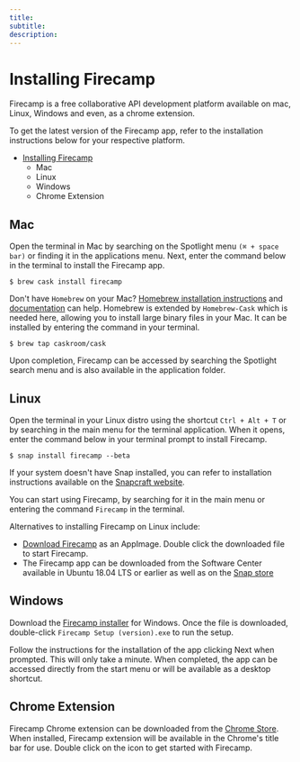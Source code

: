 ```yaml
--- 
title: 
subtitle: 
description: 
---
```


# Installing Firecamp

Firecamp is a free collaborative API development platform available on mac, Linux, Windows and even, as a chrome extension.

To get the latest version of the Firecamp app, refer to the installation instructions below for your respective platform.
- [Installing Firecamp](#installing-firecamp)
  - [<a id="Mac"></a>Mac](#mac)
  - [<a id="Linux"></a>Linux](#linux)
  - [<a id="Windows"></a>Windows](#windows)
  - [<a id="Chrome"></a>Chrome Extension](#chrome-extension)

## <a id="Mac"></a>Mac ##
Open the terminal in Mac by searching on the Spotlight menu `(⌘ + space bar)` or finding it in the applications menu. Next, enter the command below in the terminal to install the Firecamp app.

`$ brew cask install firecamp`

Don't have `Homebrew` on your Mac? [Homebrew installation instructions](https://brew.sh/) and [documentation](https://docs.brew.sh) can help. Homebrew is extended by `Homebrew-Cask` which is needed here, allowing you to install large binary files in your Mac. It can be installed by entering the command in your terminal.

`$ brew tap caskroom/cask`

Upon completion, Firecamp can be accessed by searching the Spotlight search menu and is also available in the application folder.

## <a id="Linux"></a>Linux ##
Open the terminal in your Linux distro using the shortcut `Ctrl + Alt + T` or by searching in the main menu for the terminal application. When it opens, enter the command below in your terminal prompt to install Firecamp.

`$ snap install firecamp --beta`

If your system doesn't have Snap installed, you can refer to installation instructions available on the [Snapcraft website](https://snapcraft.io/docs/installing-snapd).

You can start using Firecamp, by searching for it in the main menu or entering the command `Firecamp` in the terminal.

Alternatives to installing Firecamp on Linux include:
- [Download Firecamp](https://firecamp.ams3.digitaloceanspaces.com/versions/linux/Firecamp-0.8.1.AppImage) as an AppImage. Double click the downloaded file to start Firecamp.
- The Firecamp app can be downloaded from the Software Center available in Ubuntu 18.04 LTS or earlier as well as on the [Snap store](https://snapcraft.io/firecamp)

## <a id="Windows"></a>Windows ##
Download the [Firecamp installer](https://firecamp.ams3.digitaloceanspaces.com/versions/Firecamp%20Setup%200.8.1.exe) for Windows. Once the file is downloaded, double-click `Firecamp Setup (version).exe` to run the setup.

Follow the instructions for the installation of the app clicking Next when prompted. This will only take a minute. When completed, the app can be accessed directly from the start menu or will be available as a desktop shortcut.

## <a id="Chrome"></a>Chrome Extension
Firecamp Chrome extension can be downloaded from the [Chrome Store](https://chrome.google.com/webstore/detail/firecamp-a-campsite-for-d/eajaahbjpnhghjcdaclbkeamlkepinbl). When installed, Firecamp extension will be available in the Chrome's title bar for use. Double click on the icon to get started with Firecamp.
